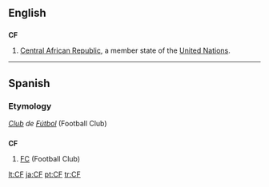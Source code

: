 ==English==
==={{abbreviation}}===
'''CF'''
# [[Central African Republic]], a member state of the [[United Nations]].

----
==Spanish==

===Etymology===
''[[club|Club]] de [[fútbol|Fútbol]]'' (Football Club)
==={{Abbreviation|Spanish}}===
'''CF'''

# [[FC]] (Football Club)

[[lt:CF]]
[[ja:CF]]
[[pt:CF]]
[[tr:CF]]